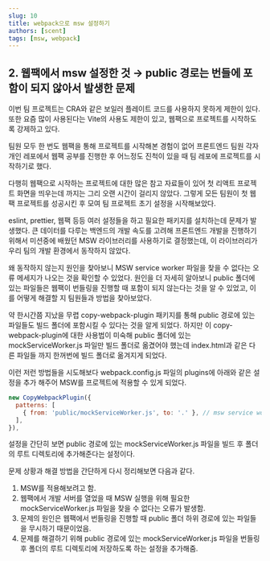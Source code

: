 ```yaml
---
slug: 10
title: webpack으로 msw 설정하기
authors: [scent]
tags: [msw, webpack]
---
```


## 2. 웹팩에서 msw 설정한 것 → public 경로는 번들에 포함이 되지 않아서 발생한 문제

이번 팀 프로젝트는 CRA와 같은 보일러 플레이트 코드를 사용하지 못하게 제한이 있다. 또한 요즘 많이 사용된다는 Vite의 사용도 제한이 있고, 웹팩으로 프로젝트를 시작하도록 강제하고 있다.

팀원 모두 한 번도 웹팩을 통해 프로젝트를 시작해본 경험이 없어 프론트엔드 팀원 각자 개인 레포에서 웹팩 공부를 진행한 후 어느정도 진척이 있을 때 팀 레포에 프로젝트를 시작하기로 했다.

다행히 웹팩으로 시작하는 프로젝트에 대한 많은 참고 자료들이 있어 첫 리액트 프로젝트 화면을 띄우는데 까지는 그리 오랜 시간이 걸리지 않았다. 그렇게 모든 팀원이 첫 웹팩 프로젝트를 성공시킨 후 모여 팀 프로젝트 초기 설정을 시작해보았다.

eslint, prettier, 웹팩 등등 여러 설정들을 하고 필요한 패키지를 설치하는데 문제가 발생했다. 큰 데이터를 다루는 백엔드의 개발 속도를 고려해 프론트엔드 개발을 진행하기 위해서 미션중에 배웠던 MSW 라이브러리를 사용하기로 결정했는데, 이 라이브러리가 우리 팀의 개발 환경에서 동작하지 않았다.

왜 동작하지 않는지 원인을 찾아보니 MSW service worker 파일을 찾을 수 없다는 오류 메세지가 나오는 것을 확인할 수 있었다. 원인을 더 자세히 알아보니 public 폴더에 있는 파일들은 웹팩이 번들링을 진행할 때 포함이 되지 않는다는 것을 알 수 있었고, 이를 어떻게 해결할 지 팀원들과 방법을 찾아보았다.

약 한시간쯤 지났을 무렵 copy-webpack-plugin 패키지를 통해 public 경로에 있는 파일들도 빌드 폴더에 포함시킬 수 있다는 것을 알게 되었다. 하지만 이 copy-webpack-plugin에 대한 사용법이 미숙해 public 폴더에 있는 mockServiceWorker.js 파일만 빌드 폴더로 옮겼어야 했는데 index.html과 같은 다른 파일들 까지 한꺼번에 빌드 폴더로 옮겨지게 되었다.

이런 저런 방법들을 시도해보다 webpack.config.js 파일의 plugins에 아래와 같은 설정을 추가 해주어 MSW를 프로젝트에 적용할 수 있게 되었다.

```jsx
new CopyWebpackPlugin({
  patterns: [
    { from: 'public/mockServiceWorker.js', to: '.' }, // msw service worker
  ],
}),
```

설정을 간단히 보면 public 경로에 있는 mockServiceWorker.js 파일을 빌드 후 폴더의 루트 디렉토리에 추가해준다는 설정이다.

문제 상황과 해결 방법을 간단하게 다시 정리해보면 다음과 같다.

1. MSW를 적용해보려고 함.
2. 웹팩에서 개발 서버를 열었을 때 MSW 실행을 위해 필요한 mockServiceWorker.js 파일을 찾을 수 없다는 오류가 발생함.
3. 문제의 원인은 웹팩에서 번들링을 진행할 때 public 폴더 하위 경로에 있는 파일들을 무시하기 때문이었음.
4. 문제를 해결하기 위해 public 경로에 있는 mockServiceWorker.js 파일을 번들링 후 폴더의 루트 디렉토리에 저장하도록 하는 설정을 추가해줌.

